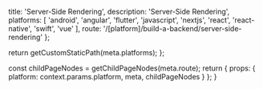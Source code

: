 
  title: 'Server-Side Rendering',
  description: 'Server-Side Rendering',
  platforms: [
    'android',
    'angular',
    'flutter',
    'javascript',
    'nextjs',
    'react',
    'react-native',
    'swift',
    'vue'
  ],
  route: '/[platform]/build-a-backend/server-side-rendering'
};

  return getCustomStaticPath(meta.platforms);
};

  const childPageNodes = getChildPageNodes(meta.route);
  return {
    props: {
      platform: context.params.platform,
      meta,
      childPageNodes
    }
  };
}

<Overview childPageNodes={props.childPageNodes} />

